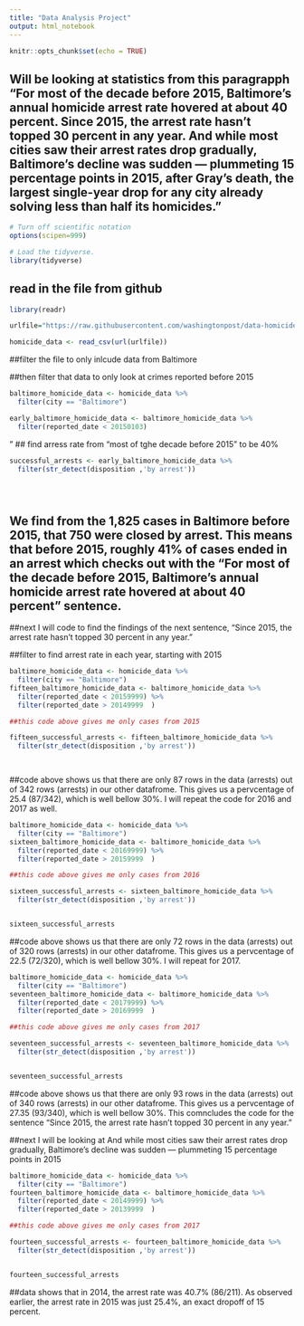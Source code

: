 ```yaml
---
title: "Data Analysis Project"
output: html_notebook
---
```



```r
knitr::opts_chunk$set(echo = TRUE)
```



## Will be looking at statistics from this paragrapph "For most of the decade before 2015, Baltimore’s annual homicide arrest rate hovered at about 40 percent. Since 2015, the arrest rate hasn’t topped 30 percent in any year. And while most cities saw their arrest rates drop gradually, Baltimore’s decline was sudden — plummeting 15 percentage points in 2015, after Gray’s death, the largest single-year drop for any city already solving less than half its homicides." 



```r
# Turn off scientific notation
options(scipen=999)

# Load the tidyverse.
library(tidyverse)
```


## read in the file from github 

```r
library(readr)

urlfile="https://raw.githubusercontent.com/washingtonpost/data-homicides/master/homicide-data.csv"

homicide_data <- read_csv(url(urlfile))

```

##filter the file to only inlcude data from Baltimore

##then filter that data to only look at crimes reported before 2015

```r
baltimore_homicide_data <- homicide_data %>% 
  filter(city == "Baltimore")

early_baltimore_homicide_data <- baltimore_homicide_data %>% 
  filter(reported_date < 20150103)
```

"
## find arress rate from "most of tghe decade before 2015" to be 40%

```r
successful_arrests <- early_baltimore_homicide_data %>% 
  filter(str_detect(disposition ,'by arrest'))





```


## We find from the 1,825 cases in  Baltimore before 2015, that 750 were closed by arrest. This means that before 2015, roughly 41% of cases ended in an arrest which checks out with the "For most of the decade before 2015, Baltimore’s annual homicide arrest rate hovered at about 40 percent" sentence.


##next I will code to find the findings of the next sentence, "Since 2015, the arrest rate hasn’t topped 30 percent in any year."

##filter to find arrest rate in each year, starting with 2015

```r
baltimore_homicide_data <- homicide_data %>% 
  filter(city == "Baltimore")
fifteen_baltimore_homicide_data <- baltimore_homicide_data %>% 
  filter(reported_date < 20159999) %>% 
  filter(reported_date > 20149999  )

##this code above gives me only cases from 2015

fifteen_successful_arrests <- fifteen_baltimore_homicide_data %>% 
  filter(str_detect(disposition ,'by arrest')) 

  
```

##code above shows us that there are only 87 rows in the data (arrests) out of 342 rows (arrests) in  our other datafrome. This gives us a pervcentage of 25.4 (87/342), which is well bellow 30%. I will repeat the code for 2016 and 2017 as well. 


```r
baltimore_homicide_data <- homicide_data %>% 
  filter(city == "Baltimore")
sixteen_baltimore_homicide_data <- baltimore_homicide_data %>% 
  filter(reported_date < 20169999) %>% 
  filter(reported_date > 20159999  )

##this code above gives me only cases from 2016

sixteen_successful_arrests <- sixteen_baltimore_homicide_data %>% 
  filter(str_detect(disposition ,'by arrest')) 


sixteen_successful_arrests
```

##code above shows us that there are only 72 rows in the data (arrests) out of 320 rows (arrests) in  our other datafrome. This gives us a pervcentage of 22.5 (72/320), which is well bellow 30%. I will repeat for 2017. 

```r
baltimore_homicide_data <- homicide_data %>% 
  filter(city == "Baltimore")
seventeen_baltimore_homicide_data <- baltimore_homicide_data %>% 
  filter(reported_date < 20179999) %>% 
  filter(reported_date > 20169999  )

##this code above gives me only cases from 2017

seventeen_successful_arrests <- seventeen_baltimore_homicide_data %>% 
  filter(str_detect(disposition ,'by arrest')) 


seventeen_successful_arrests
```

##code above shows us that there are only 93 rows in the data (arrests) out of 340 rows (arrests) in  our other datafrome. This gives us a pervcentage of 27.35 (93/340), which is well bellow 30%. This comncludes the code for the sentence "Since 2015, the arrest rate hasn’t topped 30 percent in any year."

##next I will be looking at And while most cities saw their arrest rates drop gradually, Baltimore’s decline was sudden — plummeting 15 percentage points in 2015

```r
baltimore_homicide_data <- homicide_data %>% 
  filter(city == "Baltimore")
fourteen_baltimore_homicide_data <- baltimore_homicide_data %>% 
  filter(reported_date < 20149999) %>% 
  filter(reported_date > 20139999  )

##this code above gives me only cases from 2017

fourteen_successful_arrests <- fourteen_baltimore_homicide_data %>% 
  filter(str_detect(disposition ,'by arrest')) 


fourteen_successful_arrests
```

##data shows that in 2014, the arrest rate was 40.7% (86/211). As observed earlier, the arrest rate in 2015 was just 25.4%, an exact dropoff of 15 percent. 


